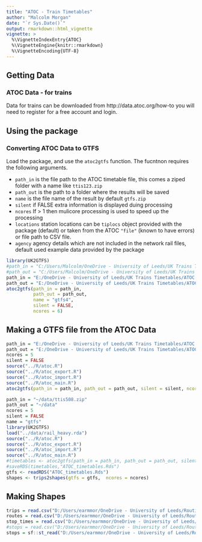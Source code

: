 ```yaml
---
title: "ATOC - Train Timetables"
author: "Malcolm Morgan"
date: "`r Sys.Date()`"
output: rmarkdown::html_vignette
vignette: >
  %\VignetteIndexEntry{ATOC}
  %\VignetteEngine{knitr::rmarkdown}
  %\VignetteEncoding{UTF-8}
---
```


## Getting Data

### ATOC Data - for trains

Data for trains can be downloaded from http://data.atoc.org/how-to you will need to register for a free account and login.



## Using the package

### Converting ATOC Data to GTFS

Load the package, and use the `atoc2gtfs` function. The fucntnon requires the following arguments.

* `path_in` is the file path to the ATOC timetable file, this comes a ziped folder with a name like `ttis123.zip`
* `path_out` is the path to a folder where the results will be saved
* `name` is the file name of the result by default `gtfs.zip`
* `silent` if FALSE extra information is displayed duing processing
* `ncores` If > 1 then mulicore processing is used to speed up the processing
* `locations` station locations can be `tiplocs` object provided with the package (default) or taken from the ATOC `"file"` (known to have errors) or file path to CSV file.
* `agency` agency details which are not included in the network rail files, default used example data provided by the package

```r
library(UK2GTFS)
#path_in = "C:/Users/Malcolm/OneDrive - University of Leeds/UK Trains Timetables/ATOC Data/2019-08-31/ttis381.zip"
#path_out = "C:/Users/Malcolm/OneDrive - University of Leeds/UK Trains Timetables/ATOC Data/2019-08-31/"
path_in = "E:/OneDrive - University of Leeds/UK Trains Timetables/ATOC Data/2019-08-31/ttis381.zip"
path_out = "E:/OneDrive - University of Leeds/UK Trains Timetables/ATOC Data/2019-08-31/"
atoc2gtfs(path_in = path_in, 
          path_out = path_out,
          name = "gtfs4",
          silent = FALSE, 
          ncores = 6)

```





## Making a GTFS file from the ATOC Data



```r
path_in = "E:/OneDrive - University of Leeds/UK Trains Timetables/ATOC Data/2019-08-31/ttis381.zip"
path_out = "E:/OneDrive - University of Leeds/UK Trains Timetables/ATOC Data/2019-08-31/"
ncores = 5
silent = FALSE
source("../R/atoc.R")
source("../R/atoc_export.R")
source("../R/atoc_import.R")
source("../R/atoc_main.R")
atoc2gtfs(path_in = path_in, path_out = path_out, silent = silent, ncores = ncores)
```

```r
path_in = "~/data/ttis508.zip"
path_out = "~/data"
ncores = 5
silent = FALSE
name = "gtfs"
library(UK2GTFS)
load("../data/rail_heavy.rda")
source("../R/atoc.R")
source("../R/atoc_export.R")
source("../R/atoc_import.R")
source("../R/atoc_main.R")
#timetables <- atoc2gtfs(path_in = path_in, path_out = path_out, silent = silent, ncores = ncores)
#saveRDS(timetables,"ATOC_timetables.Rds")
gtfs <- readRDS("ATOC_timetables.Rds")
shapes <- trips2shapes(gtfs = gtfs,  ncores = ncores)


```



## Making Shapes 

```r
trips = read.csv("D:/Users/earmmor/OneDrive - University of Leeds/Routing/gtfs/trips.txt",, stringsAsFactors = F)
routes = read.csv("D:/Users/earmmor/OneDrive - University of Leeds/Routing/gtfs/routes.txt", stringsAsFactors = F)
stop_times = read.csv("D:/Users/earmmor/OneDrive - University of Leeds/Routing/gtfs/stop_times.txt", stringsAsFactors = F)
#stops = read.csv("D:/Users/earmmor/OneDrive - University of Leeds/Routing/gtfs/stops.txt")
stops = sf::st_read("D:/Users/earmmor/OneDrive - University of Leeds/Routing/osm/stops_fixed.shp")
```


